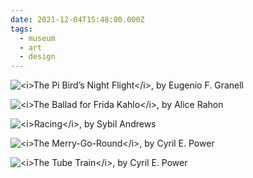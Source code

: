```yaml
---
date: 2021-12-04T15:48:00.000Z
tags:
  - museum
  - art
  - design
---
```

![](../../assets/art/20211204-pi-birds-flight.jpg "<i>The Pi Bird’s Night Flight</i>, by Eugenio F. Granell")

![](../../assets/art/20211204-ballad-for-frida-kahlo.jpg "<i>The Ballad for Frida Kahlo</i>, by Alice Rahon")

![](../../assets/art/20211204-racing.jpg "<i>Racing</i>, by Sybil Andrews")

![](../../assets/art/20211204-the-merry-go-round.jpg "<i>The Merry-Go-Round</i>, by Cyril E. Power")

![](../../assets/art/20211204-the-tube-train.jpg "<i>The Tube Train</i>, by Cyril E. Power")
